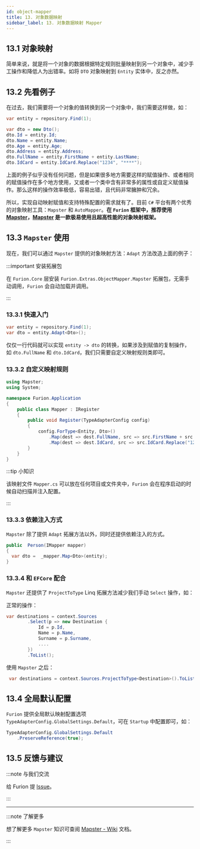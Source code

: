 ```yaml
---
id: object-mapper
title: 13. 对象数据映射
sidebar_label: 13. 对象数据映射 Mapper
---
```


## 13.1 对象映射

简单来说，就是将一个对象的数据根据特定规则批量映射到另一个对象中，减少手工操作和降低人为出错率。如将 `DTO` 对象映射到 `Entity` 实体中，反之亦然。

## 13.2 先看例子

在过去，我们需要将一个对象的值转换到另一个对象中，我们需要这样做，如：

```cs
var entity = repository.Find(1);

var dto = new Dto();
dto.Id = entity.Id;
dto.Name = entity.Name;
dto.Age = entity.Age;
dto.Address = entity.Address;
dto.FullName = entity.FirstName + entity.LastName;
dto.IdCard = entity.IdCard.Replace("1234", "****");
```

上面的例子似乎没有任何问题，但是如果很多地方需要这样的赋值操作、或者相同的赋值操作在多个地方使用，又或者一个类中含有非常多的属性或自定义赋值操作。那么这样的操作效率极低，容易出错，且代码非常臃肿和冗余。

所以，实现自动映射赋值和支持特殊配置的需求就有了。目前 `C#` 平台有两个优秀的对象映射工具：`Mapster` 和 `AutoMapper`。**在 `Furion` 框架中，推荐使用 [Mapster](https://github.com/MapsterMapper/Mapster)，[Mapster](https://github.com/MapsterMapper/Mapster) 是一款极易使用且超高性能的对象映射框架。**

## 13.3 `Mapster` 使用

现在，我们可以通过 `Mapster` 提供的对象映射方法：`Adapt` 方法改造上面的例子：

:::important 安装拓展包

在 `Furion.Core` 层安装 `Furion.Extras.ObjectMapper.Mapster` 拓展包，无需手动调用，`Furion` 会自动加载并调用。

:::

### 13.3.1 快速入门

```cs
var entity = repository.Find(1);
var dto = entity.Adapt<Dto>();
```

仅仅一行代码就可以实现 `entity -> dto` 的转换，如果涉及到赋值的复制操作，如 `dto.FullName` 和 `dto.IdCard`，我们只需要自定义映射规则类即可。

### 13.3.2 自定义映射规则

```cs {1,6,10-12}
using Mapster;
using System;

namespace Furion.Application
{
    public class Mapper : IRegister
    {
        public void Register(TypeAdapterConfig config)
        {
            config.ForType<Entity, Dto>()
                .Map(dest => dest.FullName, src => src.FirstName + src.LastName)
                .Map(dest => dest.IdCard, src => src.IdCard.Replace("1234", "****"));
        }
    }
}
```

:::tip 小知识

该映射文件 `Mapper.cs` 可以放在任何项目或文件夹中，`Furion` 会在程序启动的时候自动扫描并注入配置。

:::

### 13.3.3 依赖注入方式

`Mapster` 除了提供 `Adapt` 拓展方法以外，同时还提供依赖注入的方式。

```cs
public  Person(IMapper mapper)
{
  var dto =  _mapper.Map<Dto>(entity);
}
```

### 13.3.4 和 `EFCore` 配合

`Mapster` 还提供了 `ProjectToType` Linq 拓展方法减少我们手动 `Select` 操作，如：

正常的操作：

```cs
var destinations = context.Sources
        .Select(p => new Destination {
            Id = p.Id,
            Name = p.Name,
            Surname = p.Surname,
            ....
        })
        .ToList();
```

使用 `Mapster` 之后：

```cs
 var destinations = context.Sources.ProjectToType<Destination>().ToList();
```

## 13.4 全局默认配置

`Furion` 提供全局默认映射配置选项 `TypeAdapterConfig.GlobalSettings.Default`，可在 `Startup` 中配置即可，如：

```cs
TypeAdapterConfig.GlobalSettings.Default
    .PreserveReference(true);
```

## 13.5 反馈与建议

:::note 与我们交流

给 Furion 提 [Issue](https://gitee.com/dotnetchina/Furion/issues/new?issue)。

:::

---

:::note 了解更多

想了解更多 `Mapster` 知识可查阅 [Mapster - Wiki](https://github.com/MapsterMapper/Mapster/wiki) 文档。

:::
